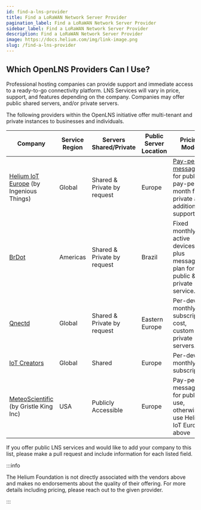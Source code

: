 ```yaml
---
id: find-a-lns-provider
title: Find a LoRaWAN Network Server Provider
pagination_label: Find a LoRaWAN Network Server Provider
sidebar_label: Find a LoRaWAN Network Server Provider
description: Find a LoRaWAN Network Server Provider
image: https://docs.helium.com/img/link-image.png
slug: /find-a-lns-provider
---
```



## Which OpenLNS Providers Can I Use?​

Professional hosting companies can provide support and immediate access to a ready-to-go
connectivity platform. LNS Services will vary in price, support, and features depending on the
company. Companies may offer public shared servers, and/or private servers.

The following providers within the OpenLNS initiative offer multi-tenant and private instances to
businesses and individuals.

| Company                                                    | Service Region | Servers Shared/Private      | Public Server Location | Pricing Model                                                                                      |
| ---------------------------------------------------------- | -------------- | --------------------------- | ---------------------- | -------------------------------------------------------------------------------------------------- |
| [Helium IoT Europe][ingeniousthings] (by Ingenious Things) | Global         | Shared & Private by request | Europe                 | [Pay-per-message][hnt-iot-pricing] for public or pay-per-month for private and additional support. |
| [BrDot][brdot]                                             | Americas       | Shared & Private by request | Brazil                 | Fixed monthly for active devices plus message plan for public & private service.                   |
| [Qnectd][qnectd]                                           | Global         | Shared & Private by request | Eastern Europe         | Per-device monthly subscription cost, custom for private servers.                                  |
| [IoT Creators][iot-creators]                               | Global         | Shared                   | Europe                | Per-device monthly subscription                                                                               |
| [MeteoScientific][meteoscientific] (by Gristle King Inc)   | USA            | Publicly Accessible         | Europe                 | Pay-per-message for public use, otherwise use Helium IoT Europe above                                                                               |

If you offer public LNS services and would like to add your company to this list, please make a pull
request and include information for each listed field.

:::info

The Helium Foundation is not directly associated with the vendors above and makes no endorsements
about the quality of their offering. For more details including pricing, please reach out to the
given provider.

:::

[brdot]: https://brdot.com.br/
[hnt-iot-pricing]: https://www.helium-iot.eu/use-helium-with-helium-iot-europe/
[ingeniousthings]: https://www.ingeniousthings.fr/
[iot-creators]: https://iotcreators.com/helium/
[qnectd]: https://qnectd.com/
[meteoscientific]: https://console.meteoscientific.com/front/

